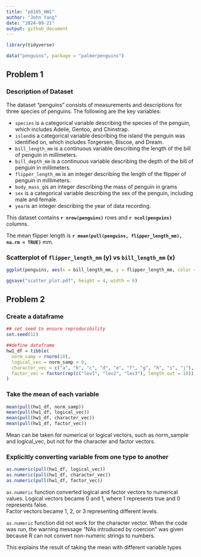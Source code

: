 ```yaml
---
title: "p8105_HW1"
author: "John Yang"
date: "2024-09-21"
output: github_document
---
```


```r
library(tidyverse)
```

```r
data("penguins", package = "palmerpenguins")
```

## Problem 1
### Description of Dataset
The dataset "penguins" consists of measurements and descriptions for three species of penguins. The following are the key variables:

  * `species` is a categorical variable describing the species of the penguin, which includes Adelie, Gentoo, and Chinstrap.
  * `island`is a categorical variable describing the island the penguin was identified on, which includes Torgersen, Biscoe, and Dream.
  * `bill_length_mm` is a continuous variable describing the length of the bill of penguin in millimeters.
  * `bill_depth_mm` is a continuous variable describing the depth of the bill of penguin in millimeters.
  * `flipper_length_mm` is an integer describing the length of the flipper of penguin in millimeters.
  * `body_mass_g`is an integer describing the mass of penguin in grams 
  * `sex` is a categorical variable describing the sex of the penguin, including male and female.
  * `year`is an integer describing the year of data recording.

This dataset contains **`r nrow(penguins)`** rows and **`r ncol(penguins)`** columns.

The mean flipper length is **`r mean(pull(penguins, flipper_length_mm), na.rm = TRUE)`** mm.

### Scatterplot of `flipper_length_mm` (y) vs `bill_length_mm` (x)
```r
ggplot(penguins, aes(x = bill_length_mm, y = flipper_length_mm, color = species)) + geom_point()

ggsave("scatter_plot.pdf", height = 4, width = 6)
```


## Problem 2
### Create a dataframe
```r
## set seed to ensure reproducibility
set.seed(12)

##define dataframe
hw1_df = tibble(
  norm_samp = rnorm(10), 
  logical_vec = norm_samp > 0,
  character_vec = c("a", "b", "c", "d", "e", "f", "g", "h", "i", "j"),
  factor_vec = factor(rep(c("lev1", "lev2", "lev3"), length.out = 10))
)
```

### Take the mean of each variable
```r
mean(pull(hw1_df, norm_samp))
mean(pull(hw1_df, logical_vec))
mean(pull(hw1_df, character_vec))
mean(pull(hw1_df, factor_vec))
```

Mean can be taken for numerical or logical vectors, such as norm_sample and logical_vec, but not for the character and factor vectors. 

### Explicitly converting variable from one type to another
```r
as.numeric(pull(hw1_df, logical_vec))
as.numeric(pull(hw1_df, character_vec))
as.numeric(pull(hw1_df, factor_vec))
```

`as.numeric` function converted logical and factor vectors to numerical values. 
    Logical vectors became 0 and 1, where 1 represents true and 0 represents false.  
    Factor vectors became 1, 2, or 3 representing different levels.

`as.numeric` function did not work for the character vector. When the code was run, the warning message "NAs introduced by coercion" was given because R can not convert non-numeric strings to numbers. 

This explains the result of taking the mean with different variable types